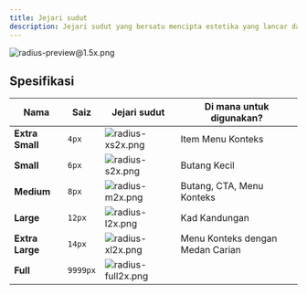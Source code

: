 ```yaml
---
title: Jejari sudut
description: Jejari sudut yang bersatu mencipta estetika yang lancar dan moden yang meningkatkan pengalaman pengguna melalui konsistensi visual. Ia melembutkan penampilan elemen, menjadikannya lebih mesra dan mudah untuk berinteraksi.
---
```



![radius-preview@1.5x.png](/design/radius-preview1.5x.png)

## Spesifikasi

| Nama            | Saiz     | Jejari sudut                                                                                               | Di mana untuk digunakan?         |
| --------------- | -------- | ---------------------------------------------------------------------------------------------------------- | -------------------------------- |
| **Extra Small** | `4px`    | <Image width={36} height={24} src="/design/radius-xs2x.png" alt="radius-xs2x.png" className="my-0"  />     | Item Menu Konteks                |
| **Small**       | `6px`    | <Image width={36} height={24} src="/design/radius-s2x.png" alt="radius-s2x.png" className="my-0"  />       | Butang Kecil                     |
| **Medium**      | `8px`    | <Image width={36} height={24} src="/design/radius-m2x.png" alt="radius-m2x.png" className="my-0"  />       | Butang, CTA, Menu Konteks        |
| **Large**       | `12px`   | <Image width={36} height={24} src="/design/radius-l2x.png" alt="radius-l2x.png" className="my-0"  />       | Kad Kandungan                    |
| **Extra Large** | `14px`   | <Image width={36} height={24} src="/design/radius-xl2x.png" alt="radius-xl2x.png" className="my-0"  />     | Menu Konteks dengan Medan Carian |
| **Full**        | `9999px` | <Image width={36} height={24} src="/design/radius-full2x.png" alt="radius-full2x.png" className="my-0"  /> |                                  |

